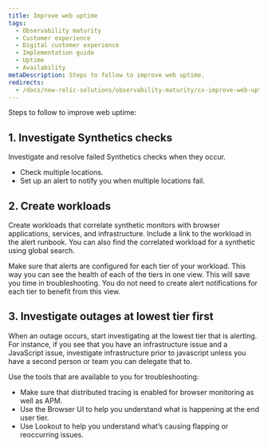 ```yaml
---
title: Improve web uptime
tags:
  - Observability maturity
  - Customer experience
  - Digital customer experience
  - Implementation guide
  - Uptime
  - Availability
metaDescription: Steps to follow to improve web uptime.
redirects:
  - /docs/new-relic-solutions/observability-maturity/cx-improve-web-uptime
---
```


Steps to follow to improve web uptime:

## 1. Investigate Synthetics checks

Investigate and resolve failed Synthetics checks when they occur.

* Check multiple locations.
* Set up an alert to notify you when multiple locations fail.

## 2. Create workloads

Create workloads that correlate synthetic monitors with browser applications, services, and infrastructure.    Include a link to the workload in the alert runbook. You can also find the correlated workload for a synthetic using global search.

Make sure that alerts are configured for each tier of your workload. This way you can see the health of each of the tiers in one view. This will save you time in troubleshooting. You do not need to create alert notifications for each tier to benefit from this view.

## 3. Investigate outages at lowest tier first

When an outage occurs, start investigating at the lowest tier that is alerting. For instance, if you see that you have an infrastructure issue and a JavaScript issue, investigate infrastructure prior to javascript unless you have a second person or team you can delegate that to.

Use the tools that are available to you for troubleshooting:

* Make sure that distributed tracing is enabled for browser monitoring as well as APM.
* Use the Browser UI to help you understand what is happening at the end user tier.
* Use Lookout to help you understand what’s causing flapping or reoccurring issues.

